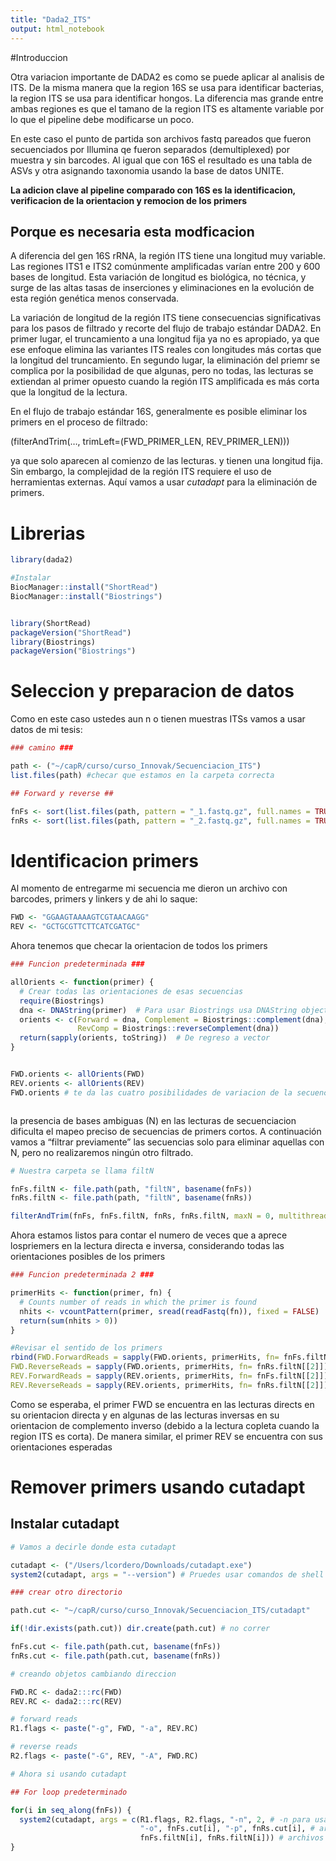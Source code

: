 ```yaml
---
title: "Dada2_ITS"
output: html_notebook
---
```


#Introduccion

Otra variacion importante de DADA2 es como se puede aplicar al analisis de ITS. De la misma manera que la region 16S se usa para identificar bacterias, la region ITS se usa para identificar hongos. La diferencia mas grande entre ambas regiones es que el tamano de la region ITS es altamente variable por lo que el pipeline debe modificarse un poco.

En este caso el punto de partida son archivos fastq pareados que fueron secuenciados por Illumina qe fueron separados (demultiplexed) por muestra y sin barcodes. Al igual que con 16S el resultado es una tabla de ASVs y otra asignando taxonomia usando la base de datos UNITE. 

__La adicion clave al pipeline comparado con 16S es la identificacion, verificacion de la orientacion y remocion de los primers__

## Porque es necesaria esta modficacion

A diferencia del gen 16S rRNA, la región ITS tiene una longitud muy variable. Las regiones ITS1 e ITS2 comúnmente amplificadas varían entre 200 y 600 bases de longitud. Esta variación de longitud es biológica, no técnica, y surge de las altas tasas de inserciones y eliminaciones en la evolución de esta región genética menos conservada.

La variación de longitud de la región ITS tiene consecuencias significativas para los pasos de filtrado y recorte del flujo de trabajo estándar DADA2. En primer lugar, el truncamiento a una longitud fija ya no es apropiado, ya que ese enfoque elimina las variantes ITS reales con longitudes más cortas que la longitud del truncamiento. En segundo lugar, la eliminación del priemr se complica por la posibilidad de que algunas, pero no todas, las lecturas se extiendan al primer opuesto cuando la región ITS amplificada es más corta que la longitud de la lectura.

En el flujo de trabajo estándar 16S, generalmente es posible eliminar 
los primers en el proceso de filtrado: 

(filterAndTrim(..., trimLeft=(FWD_PRIMER_LEN, REV_PRIMER_LEN))) 

ya que solo aparecen al comienzo de las lecturas. y tienen una longitud fija. Sin embargo, la complejidad de la región ITS requiere el uso de herramientas externas. Aquí vamos a usar _cutadapt_ para la eliminación de primers.

# Librerias
```r

library(dada2)

#Instalar
BiocManager::install("ShortRead")
BiocManager::install("Biostrings")


library(ShortRead)
packageVersion("ShortRead")
library(Biostrings)
packageVersion("Biostrings")

```
# Seleccion y preparacion de datos

Como en este caso ustedes aun n o tienen muestras ITSs vamos a usar datos de mi tesis:

```r
### camino ###

path <- ("~/capR/curso/curso_Innovak/Secuenciacion_ITS")
list.files(path) #checar que estamos en la carpeta correcta

## Forward y reverse ##

fnFs <- sort(list.files(path, pattern = "_1.fastq.gz", full.names = TRUE))
fnRs <- sort(list.files(path, pattern = "_2.fastq.gz", full.names = TRUE))

```

# Identificacion primers

Al momento de entregarme mi secuencia me dieron un archivo con barcodes, primers y linkers y de ahi lo saque:

```r

FWD <- "GGAAGTAAAAGTCGTAACAAGG"
REV <- "GCTGCGTTCTTCATCGATGC"

```

Ahora tenemos que checar la orientacion de todos los primers

```r

### Funcion predeterminada ###

allOrients <- function(primer) {
  # Crear todas las orientaciones de esas secuencias
  require(Biostrings)
  dna <- DNAString(primer)  # Para usar Biostrings usa DNAString objects no vectores
  orients <- c(Forward = dna, Complement = Biostrings::complement(dna), Reverse = Biostrings::reverse(dna),
               RevComp = Biostrings::reverseComplement(dna))
  return(sapply(orients, toString))  # De regreso a vector
}


FWD.orients <- allOrients(FWD)
REV.orients <- allOrients(REV)
FWD.orients # te da las cuatro posibilidades de variacion de la secuencia



```
la presencia de bases ambiguas (N) en las lecturas de secuenciacion dificulta el mapeo preciso de secuencias de primers cortos. A continuación vamos a “filtrar previamente” las secuencias solo para eliminar aquellas con N, pero no realizaremos ningún otro filtrado.

```r
# Nuestra carpeta se llama filtN

fnFs.filtN <- file.path(path, "filtN", basename(fnFs))
fnRs.filtN <- file.path(path, "filtN", basename(fnRs))

filterAndTrim(fnFs, fnFs.filtN, fnRs, fnRs.filtN, maxN = 0, multithread = FALSE) # Tiene que ver con el procesamiento de tu compu no afecta al analisis

```

Ahora estamos listos para contar el numero de veces que a aprece lospriemers en la lectura directa e inversa, considerando todas las orientaciones posibles de los primers

```r
### Funcion predeterminada 2 ###

primerHits <- function(primer, fn) {
  # Counts number of reads in which the primer is found
  nhits <- vcountPattern(primer, sread(readFastq(fn)), fixed = FALSE)
  return(sum(nhits > 0))
}

#Revisar el sentido de los primers 
rbind(FWD.ForwardReads = sapply(FWD.orients, primerHits, fn= fnFs.filtN[[2]]),
FWD.ReverseReads = sapply(FWD.orients, primerHits, fn= fnRs.filtN[[2]]),
REV.ForwardReads = sapply(REV.orients, primerHits, fn= fnFs.filtN[[2]]),
REV.ReverseReads = sapply(REV.orients, primerHits, fn= fnRs.filtN[[2]]))


```
Como se esperaba, el primer FWD se encuentra en las lecturas directs en su orientacion directa y en algunas de las lecturas inversas en su orientacion de complemento inverso (debido a la lectura copleta cuando la region ITS es corta). De manera similar, el primer REV se encuentra con sus orientaciones esperadas 

# Remover primers usando cutadapt

## Instalar cutadapt

```r
# Vamos a decirle donde esta cutadapt

cutadapt <- ("/Users/lcordero/Downloads/cutadapt.exe")
system2(cutadapt, args = "--version") # Pruedes usar comandos de shell desde R # si les dice la version de cutadapt todo funciono

```

```r
### crear otro directorio

path.cut <- "~/capR/curso/curso_Innovak/Secuenciacion_ITS/cutadapt"

if(!dir.exists(path.cut)) dir.create(path.cut) # no correr

fnFs.cut <- file.path(path.cut, basename(fnFs))
fnRs.cut <- file.path(path.cut, basename(fnRs))

# creando objetos cambiando direccion

FWD.RC <- dada2:::rc(FWD)
REV.RC <- dada2:::rc(REV)

# forward reads
R1.flags <- paste("-g", FWD, "-a", REV.RC)

# reverse reads
R2.flags <- paste("-G", REV, "-A", FWD.RC)

# Ahora si usando cutadapt

## For loop predeterminado

for(i in seq_along(fnFs)) {
  system2(cutadapt, args = c(R1.flags, R2.flags, "-n", 2, # -n para usar las direcciones opuestas
                             "-o", fnFs.cut[i], "-p", fnRs.cut[i], # archivos de salida
                             fnFs.filtN[i], fnRs.filtN[i])) # archivos de entrada
}



```

